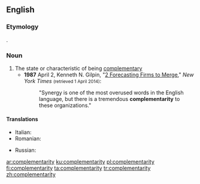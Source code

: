 ==English==
{{wikipedia|dab=Complementarity}}
===Etymology===
{{suffix|complementary|ity|lang=en}}.

===Noun===
{{en-noun|~|complementarities}}

# The state or characteristic of being [[complementary]]
#* '''1987''' April 2, Kenneth N. Gilpin, "[http://www.nytimes.com/1987/04/02/business/2-forecasting-firms-to-merge.html 2 Forecasting Firms to Merge]," ''New York Times'' <small>(retrieved 1 April 2014)</small>:
#*: "Synergy is one of the most overused words in the English language, but there is a tremendous '''complementarity''' to these organizations."

====Translations====
{{trans-top|complementarity}}
* Italian: {{t|it|complementarità|f}}
* Romanian: {{t+|ro|complementaritate|f}}
{{trans-mid}}
* Russian: {{t+|ru|взаимозаменяемость|n|tr=vzaimozamenyaemosʹtʹ}}
{{trans-bottom}}

[[ar:complementarity]]
[[ku:complementarity]]
[[pl:complementarity]]
[[fi:complementarity]]
[[ta:complementarity]]
[[tr:complementarity]]
[[zh:complementarity]]